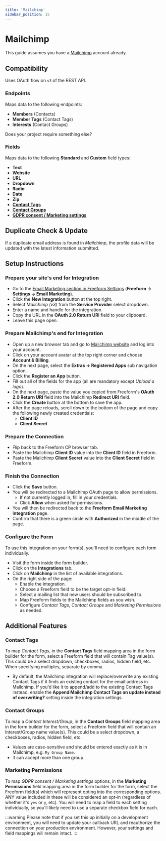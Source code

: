 ```yaml
---
title: 'Mailchimp'
sidebar_position: 15
---
```



# Mailchimp<Badge type="pro" text="Pro" />

This guide assumes you have a [Mailchimp](https://mailchimp.com) account already.

## Compatibility

Uses OAuth flow on `v3` of the REST API.

### Endpoints

Maps data to the following endpoints:

- **Members** (Contacts)
- **Member Tags** (Contact Tags)
- **Interests** (Contact Groups)

Does your project require something else? &nbsp; <PrimaryButtonWithLink to='/support' label='Contact Us' />

### Fields

Maps data to the following **Standard** and **Custom** field types:

- **Text**
- **Website**
- **URL**
- **Dropdown**
- **Radio**
- **Date**
- **Zip**
- **[Contact Tags](#contact-tags)**
- **[Contact Groups](#contact-groups)**
- **[GDPR consent / Marketing settings](#marketing-permissions)**

## Duplicate Check & Update

If a duplicate email address is found in _Mailchimp_, the profile data will be updated with the latest information submitted.

## Setup Instructions

<VerticalStepWrapper>

<StepMarkdown>

### Prepare your site's end for Integration

- Go to the [Email Marketing section in Freeform Settings](../configuration/settings.mdx#email-marketing) (**Freeform → Settings → Email Marketing**).
- Click the **New Integration** button at the top right.
- Select _Mailchimp (v3)_ from the **Service Provider** select dropdown.
- Enter a name and handle for the integration.
- Copy the URL in the **OAuth 2.0 Return URI** field to your clipboard.
- Leave this page open.

</StepMarkdown>

<StepMarkdown>

### Prepare Mailchimp's end for Integration

- Open up a new browser tab and go to [Mailchimp website](https://mailchimp.com) and log into your account.
- Click on your account avatar at the top right corner and choose **Account & Billing**.
- On the next page, select the **Extras → Registered Apps** sub navigation option.
- Click the **Register an App** button.
- Fill out all of the fields for the app (all are mandatory except _Upload a logo_).
- On the next page, paste the value you copied from Freeform's **OAuth 2.0 Return URI** field into the Mailchimp **Redirect URI** field.
- Click the **Create** button at the bottom to save the app.
- After the page reloads, scroll down to the bottom of the page and copy the following newly created credentials:
  - **Client ID**
  - **Client Secret**

</StepMarkdown>

<StepMarkdown>

### Prepare the Connection

- Flip back to the Freeform CP browser tab.
- Paste the Mailchimp **Client ID** value into the **Client ID** field in Freeform.
- Paste the Mailchimp **Client Secret** value into the **Client Secret** field in Freeform.

</StepMarkdown>

<StepMarkdown>

### Finish the Connection

- Click the **Save** button.
- You will be redirected to a Mailchimp OAuth page to allow permissions.
  - If not currently logged in, fill in your credentials.
  - Click **Allow** when asked for permissions.
- You will then be redirected back to the **Freeform Email Marketing Integration** page.
- Confirm that there is a green circle with **Authorized** in the middle of the page.

</StepMarkdown>

<StepMarkdown>

### Configure the Form

To use this integration on your form(s), you'll need to configure each form individually.

- Visit the form inside the form builder.
- Click on the **Integrations** tab.
- Click on **Mailchimp** in the list of available integrations.
- On the right side of the page:
  - Enable the integration.
  - Choose a Freeform field to be the target opt-in field.
  - Select a mailing list that new users should be subscribed to.
  - Map Freeform fields to the Mailchimp fields as you wish.
  - Configure _Contact Tags_, _Contact Groups_ and _Marketing Permissions_ as needed.

</StepMarkdown>

</VerticalStepWrapper>

## Additional Features

### Contact Tags

To map _Contact Tags_, in the **Contact Tags** field mapping area in the form builder for the form, select a Freeform field that will contain Tag value(s). This could be a select dropdown, checkboxes, radios, hidden field, etc. When specifying multiples, separate by comma.

- By default, the Mailchimp integration will replace/overwrite any existing Contact Tags if it finds an existing contact for the email address in Mailchimp. If you'd like it to append/add to the existing Contact Tags instead, enable the **Append Mailchimp Contact Tags on update instead of overwriting?** setting inside the integration settings.

### Contact Groups

To map a _Contact Interest/Group_, in the **Contact Groups** field mapping area in the form builder for the form, select a Freeform field that will contain an Interest/Group name value(s). This could be a select dropdown, a checkboxes, radios, hidden field, etc.

- Values are case-sensitive and should be entered exactly as it is in Mailchimp, e.g. `My Group Name`.
- It can accept more than one group.

### Marketing Permissions

To map _GDPR consent / Marketing settings_ options, in the **Marketing Permissions** field mapping area in the form builder for the form, select the Freeform field(s) which will represent opting into the corresponding options. ANY value included in these will be considered an opt-in (regardless of whether it's `yes` or `y`, etc). You will need to map a field to each setting individually, so you'll likely need to use a separate checkbox field for each.

:::warning
Please note that if you set this up initially on a development environment, you will need to update your callback URL and reauthorize the connection on your production environment. However, your settings and field mappings will remain intact.
:::
